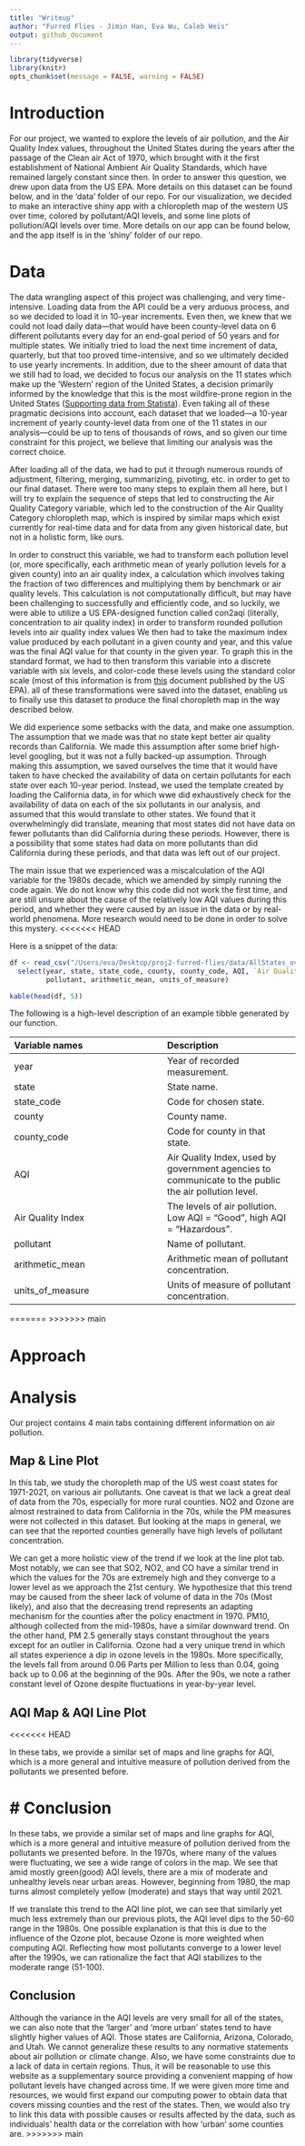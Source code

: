 ```yaml
---
title: "Writeup"
author: "Furred Flies - Jimin Han, Eva Wu, Caleb Weis"
output: github_document
---
```


```r
library(tidyverse)
library(knitr)
opts_chunk$set(message = FALSE, warning = FALSE)
```

# Introduction

For our project, we wanted to explore the levels of air pollution, and the Air Quality Index values, throughout the United States during the years after the passage of the Clean air Act of 1970, which brought with it the first establishment of National Ambient Air Quality Standards, which have remained largely constant since then. In order to answer this question, we drew upon data from the US EPA. More details on this dataset can be found below, and in the 'data' folder of our repo.  For our visualization, we decided to make an interactive shiny app with a chloropleth map of the western US over time, colored by pollutant/AQI levels, and some line plots of pollution/AQI levels over time. More details on our app can be found below, and the app itself is in the 'shiny' folder of our repo. 

# Data 

The data wrangling aspect of this project was challenging, and very time-intensive. Loading data from the API could be a very arduous process, and so we decided to load it in 10-year increments. Even then, we knew that we could not load daily data—that would have been county-level data on 6 different pollutants every day for an end-goal period of 50 years and for multiple states. We initially tried to load the next time increment of data, quarterly, but that too proved time-intensive, and so we ultimately decided to use yearly increments. In addition, due to the sheer amount of data that we still had to load, we decided to focus our analysis on the 11 states which make up the 'Western' region of the United States, a decision primarily informed by the knowledge that this is the most wildfire-prone region in the United States ([Supporting data from Statista](https://www.statista.com/statistics/217072/number-of-fires-and-acres-burned-due-to-us-wildfires/)). Even taking all of these pragmatic decisions into account, each dataset that we loaded—a 10-year increment of yearly county-level data from one of the 11 states in our analysis—could be up to tens of thousands of rows, and so given our time constraint for this project, we believe that limiting our analysis was the correct choice.

After loading all of the data, we had to put it through numerous rounds of adjustment, filtering, merging, summarizing, pivoting, etc. in order to get to our final dataset. There were too many steps to explain them all here, but I will try to explain the sequence of steps that led to constructing the Air Quality Category variable, which led to the construction of the Air Quality Category chloropleth map, which is inspired by similar maps which exist currently for real-time data and for data from any given historical date, but not in a holistic form, like ours.

In order to construct this variable, we had to transform each pollution level (or, more specifically, each arithmetic mean of yearly pollution levels for a given county) into an air quality index, a calculation which involves taking the fraction of two differences and multiplying them by benchmark or air quality levels. This calculation is not computationally difficult, but may have been challenging to successfully and efficiently code, and so luckily, we were able to utilize a US EPA-designed function called con2aqi (literally, concentration to air quality index) in order to transform rounded pollution levels into air quality index values We then had to take the maximum index value produced by each pollutant in a given county and year, and this value was the final AQI value for that county in the given year. To graph this in the standard format, we had to then transform this variable into a discrete variable with six levels, and color-code these levels using the standard color scale (most of this information is from [this](https://www.airnow.gov/sites/default/files/2020-05/aqi-technical-assistance-document-sept2018.pdf) document published by the US EPA). all of these transformations were saved into the dataset, enabling us to finally use this dataset to produce the final choropleth map in the way described below.

We did experience some setbacks with the data, and make one assumption. The assumption that we made was that no state kept better air quality records than California. We made this assumption after some brief high-level googling, but it was not a fully backed-up assumption. Through making this assumption, we saved ourselves the time that it would have taken to have checked the availability of data on certain pollutants for each state over each 10-year period. Instead, we used the template created by loading the California data, in for which wwe did exhaustively check for the availability of data on each of the six pollutants in our analysis, and assumed that this would translate to other states. We found that it overwhelmingly did translate, meaning that most states did not have data on fewer pollutants than did California during these periods. However, there is a possibility that some states had data on more pollutants than did California during these periods, and that data was left out of our project.

The main issue that we experienced was a miscalculation of the AQI variable for the 1980s decade, which we amended by simply running the code again. We do not know why this code did not work the first time, and are still unsure about the cause of the relatively low AQI values during this period, and whether they were caused by an issue in the data or by real-world phenomena. More research would need to be done in order to solve this mystery.
<<<<<<< HEAD

Here is a snippet of the data:

```r
df <- read_csv("/Users/eva/Desktop/proj2-furred-flies/data/AllStates_overall.csv") %>%
  select(year, state, state_code, county, county_code, AQI, `Air Quality Index`, 
         pollutant, arithmetic_mean, units_of_measure)

kable(head(df, 5))
```

The following is a high-level description of an example tibble generated by our function.

| Variable names | Description |
|:-------|:------|
| year | Year of recorded measurement. |
| state | State name. |
| state_code | Code for chosen state. |
| county | County name. |
| county_code | Code for county in that state. |
| AQI | Air Quality Index, used by government agencies to communicate to the public the air pollution level. |
| Air Quality Index | The levels of air pollution. Low AQI = "Good", high AQI = "Hazardous". |
| pollutant | Name of pollutant. |
| arithmetic_mean | Arithmetic mean of pollutant concentration. |
| units_of_measure | Units of measure of pollutant concentration. |
=======
>>>>>>> main

# Approach

# Analysis

Our project contains 4 main tabs containing different information on air pollution.

## Map & Line Plot

In this tab, we study the choropleth map of the US west coast states for 1971-2021, on various air pollutants. One caveat is that we lack a great deal of data from the 70s, especially for more rural counties. NO2 and Ozone are almost restrained to data from California in the 70s, while the PM measures were not collected in this dataset. But looking at the maps in general, we can see that the reported counties generally have high levels of pollutant concentration. 

We can get a more holistic view of the trend if we look at the line plot tab. Most notably, we can see that SO2, NO2, and CO have a similar trend in which the values for the 70s are extremely high and they converge to a lower level as we approach the 21st century. We hypothesize that this trend may be caused from the sheer lack of volume of data in the 70s (Most likely), and also that the decreasing trend represents an adapting mechanism for the counties after the policy enactment in 1970. PM10, although collected from the mid-1980s, have a similar downward trend. On the other hand, PM 2.5 generally stays constant throughout the years except for an outlier in California. Ozone had a very unique trend in which all states experience a dip in ozone levels in the 1980s. More specifically, the levels fall from around 0.06 Parts per Million to less than 0.04, going back up to 0.06 at the beginning of the 90s. After the 90s, we note a rather constant level of Ozone despite fluctuations in year-by-year level.

## AQI Map & AQI Line Plot
<<<<<<< HEAD

In these tabs, we provide a similar set of maps and line graphs for AQI, which is a more general and intuitive measure of pollution derived from the pollutants we presented before. 

# Conclusion
=======
In these tabs, we provide a similar set of maps and line graphs for AQI, which is a more general and intuitive measure of pollution derived from the pollutants we presented before. In the 1970s, where many of the values were fluctuating, we see a wide range of colors in the map. We see that amid mostly green(good) AQI levels, there are a mix of moderate and unhealthy levels near urban areas. However, beginning from 1980, the map turns almost completely yellow (moderate) and stays that way until 2021. 

If we translate this trend to the AQI line plot, we can see that similarly yet much less extremely than our previous plots, the AQI level dips to the 50-60 range in the 1980s. One possible explanation is that this is due to the influence of the Ozone plot, because Ozone is more weighted when computing AQI. Reflecting how most pollutants converge to a lower level after the 1990s, we can rationalize the fact that AQI stabilizes to the moderate range (51-100). 

## Conclusion

Although the variance in the AQI levels are very small for all of the states, we can also note that the 'larger' and 'more urban' states tend to have slightly higher values of AQI. Those states are California, Arizona, Colorado, and Utah. We cannot generalize these results to any normative statements about air pollution or climate change. Also, we have some constraints due to a lack of data in certain regions. Thus, it will be reasonable to use this website as a supplementary source providing a convenient mapping of how pollutant levels have changed across time. If we were given more time and resources, we would first expand our computing power to obtain data that covers missing counties and the rest of the states. Then, we would also try to link this data with possible causes or results affected by the data, such as individuals' health data or the correlation with how 'urban' some counties are. 
>>>>>>> main


